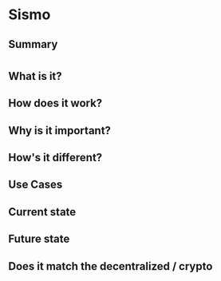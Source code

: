 # Sismo

## Summary


# 

## What is it?

## How does it work?

## Why is it important?

## How's it different?

## Use Cases

## Current state

## Future state

## Does it match the decentralized / crypto 

